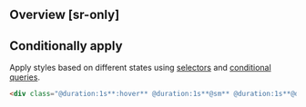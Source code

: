 ## Overview [sr-only]
<Overview/>

## Conditionally apply
Apply styles based on different states using [selectors](/docs/state-selectors) and [conditional queries](/docs/conditional-queries).
```html
<div class="@duration:1s**:hover** @duration:1s**@sm** @duration:1s**@dark** @duration:1s**@print**">…</div>
```

